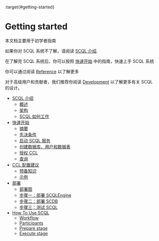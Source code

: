 :target{#getting-started}

# Getting started

本文档主要用于初学者指南

如果你对 SCQL 系统不了解，请阅读 [SCQL 介绍](scql_intro.mdx).

在了解完 SCQL 系统后，你可以按照 [快速开始](quickstart.mdx) 中的指南，快速上手 SCQL 系统

你可以通过阅读 [Reference](../reference/index.mdx) 以了解更多

对于高级用户和贡献者，我们推荐你阅读 [Development](../development/index.mdx) 以了解更多有关 SCQL 的设计。

<TableOfContents>


  - [SCQL 介绍](scql_intro.mdx)
    - [概述](scql_intro.mdx#overview)
    - [架构](scql_intro.mdx#architecture)
    - [SCQL 如何工作](scql_intro.mdx#how-scql-works)
  - [快速开始](quickstart.mdx)
    - [摘要](quickstart.mdx#tl-dr)
    - [先决条件](quickstart.mdx#prerequisites)
    - [启动 SCQL 服务](quickstart.mdx#start-scql-service)
    - [创建数据库、用户和数据表](quickstart.mdx#create-database-user-and-tables)
    - [授权 CCL](quickstart.mdx#grant-ccl)
    - [查询](quickstart.mdx#do-query)
  - [CCL 配置建议](how_to_set_ccl.mdx)
    - [预备知识](how_to_set_ccl.mdx#pre-knowledge)
    - [示例](how_to_set_ccl.mdx#examples)
  - [部署](deployment.mdx)
    - [部署图](deployment.mdx#deployment-diagram)
    - [步骤一：部署 SCQLEngine](deployment.mdx#step-1-deploy-scqlengine)
    - [步骤二：部署 SCDB](deployment.mdx#step-2-deploy-scdb)
    - [步骤三：测试 SCQL](deployment.mdx#step-3-scql-test)
  - [How To Use SCQL](how_to_use_scql.mdx)
    - [Workflow](how_to_use_scql.mdx#workflow)
    - [Participants](how_to_use_scql.mdx#participants)
    - [Prepare stage](how_to_use_scql.mdx#prepare-stage)
    - [Execute stage](how_to_use_scql.mdx#execute-stage)
</TableOfContents>

